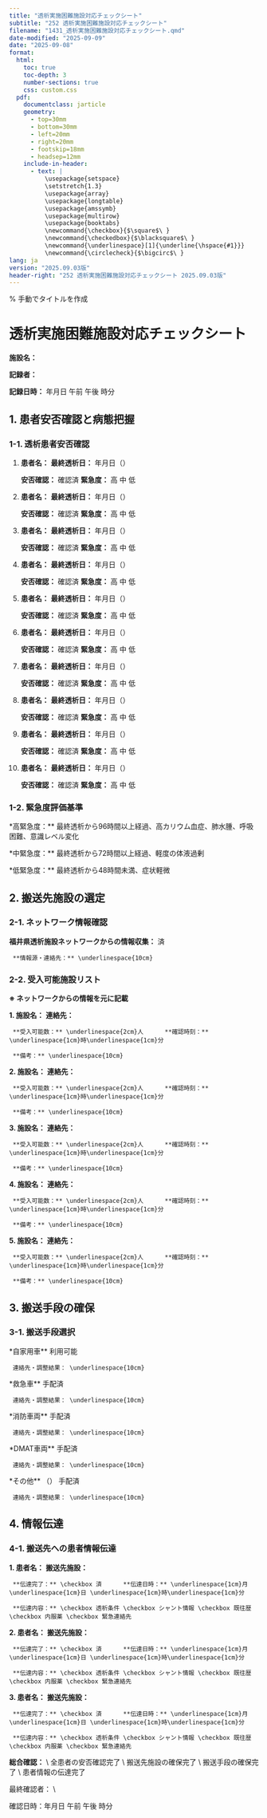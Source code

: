 ```yaml
---
title: "透析実施困難施設対応チェックシート"
subtitle: "252 透析実施困難施設対応チェックシート"
filename: "1431_透析実施困難施設対応チェックシート.qmd"
date-modified: "2025-09-09"
date: "2025-09-08"
format: 
  html:
    toc: true
    toc-depth: 3
    number-sections: true
    css: custom.css
  pdf:
    documentclass: jarticle
    geometry: 
      - top=30mm
      - bottom=30mm  
      - left=20mm
      - right=20mm
      - footskip=18mm
      - headsep=12mm
    include-in-header:
      - text: |
          \usepackage{setspace}
          \setstretch{1.3}
          \usepackage{array}
          \usepackage{longtable}
          \usepackage{amssymb}
          \usepackage{multirow}
          \usepackage{booktabs}
          \newcommand{\checkbox}{$\square$\ }
          \newcommand{\checkedbox}{$\blacksquare$\ }
          \newcommand{\underlinespace}[1]{\underline{\hspace{#1}}}
          \newcommand{\circlecheck}{$\bigcirc$\ }
lang: ja
version: "2025.09.03版"
header-right: "252 透析実施困難施設対応チェックシート 2025.09.03版"
---
```


% 手動でタイトルを作成

# 透析実施困難施設対応チェックシート



**施設名：** \underlinespace{8cm}



**記録者：** \underlinespace{4cm}



**記録日時：** \underlinespace{2cm}年\underlinespace{1cm}月\underlinespace{1cm}日      \circlecheck 午前      \circlecheck 午後      \underlinespace{1cm}時\underlinespace{1cm}分



## 1. 患者安否確認と病態把握

### 1-1. 透析患者安否確認

1. **患者名：** \underlinespace{3cm}      **最終透析日：** \underlinespace{1.5cm}年\underlinespace{1cm}月\underlinespace{1cm}日（\underlinespace{1cm}）

     **安否確認：** \checkbox 確認済      **緊急度：** \checkbox 高 \checkbox 中 \checkbox 低



2. **患者名：** \underlinespace{3cm}      **最終透析日：** \underlinespace{1.5cm}年\underlinespace{1cm}月\underlinespace{1cm}日（\underlinespace{1cm}）

     **安否確認：** \checkbox 確認済      **緊急度：** \checkbox 高 \checkbox 中 \checkbox 低



3. **患者名：** \underlinespace{3cm}      **最終透析日：** \underlinespace{1.5cm}年\underlinespace{1cm}月\underlinespace{1cm}日（\underlinespace{1cm}）

     **安否確認：** \checkbox 確認済      **緊急度：** \checkbox 高 \checkbox 中 \checkbox 低



4. **患者名：** \underlinespace{3cm}      **最終透析日：** \underlinespace{1.5cm}年\underlinespace{1cm}月\underlinespace{1cm}日（\underlinespace{1cm}）

     **安否確認：** \checkbox 確認済      **緊急度：** \checkbox 高 \checkbox 中 \checkbox 低



5. **患者名：** \underlinespace{3cm}      **最終透析日：** \underlinespace{1.5cm}年\underlinespace{1cm}月\underlinespace{1cm}日（\underlinespace{1cm}）

     **安否確認：** \checkbox 確認済      **緊急度：** \checkbox 高 \checkbox 中 \checkbox 低



6. **患者名：** \underlinespace{3cm}      **最終透析日：** \underlinespace{1.5cm}年\underlinespace{1cm}月\underlinespace{1cm}日（\underlinespace{1cm}）

     **安否確認：** \checkbox 確認済      **緊急度：** \checkbox 高 \checkbox 中 \checkbox 低



7. **患者名：** \underlinespace{3cm}      **最終透析日：** \underlinespace{1.5cm}年\underlinespace{1cm}月\underlinespace{1cm}日（\underlinespace{1cm}）

     **安否確認：** \checkbox 確認済      **緊急度：** \checkbox 高 \checkbox 中 \checkbox 低



8. **患者名：** \underlinespace{3cm}      **最終透析日：** \underlinespace{1.5cm}年\underlinespace{1cm}月\underlinespace{1cm}日（\underlinespace{1cm}）

     **安否確認：** \checkbox 確認済      **緊急度：** \checkbox 高 \checkbox 中 \checkbox 低



9. **患者名：** \underlinespace{3cm}      **最終透析日：** \underlinespace{1.5cm}年\underlinespace{1cm}月\underlinespace{1cm}日（\underlinespace{1cm}）

     **安否確認：** \checkbox 確認済      **緊急度：** \checkbox 高 \checkbox 中 \checkbox 低



10. **患者名：** \underlinespace{3cm}      **最終透析日：** \underlinespace{1.5cm}年\underlinespace{1cm}月\underlinespace{1cm}日（\underlinespace{1cm}）

     **安否確認：** \checkbox 確認済      **緊急度：** \checkbox 高 \checkbox 中 \checkbox 低

### 1-2. 緊急度評価基準
\checkbox **高緊急度：** 最終透析から96時間以上経過、高カリウム血症、肺水腫、呼吸困難、意識レベル変化

\checkbox **中緊急度：** 最終透析から72時間以上経過、軽度の体液過剰

\checkbox **低緊急度：** 最終透析から48時間未満、症状軽微


\newpage


## 2. 搬送先施設の選定

### 2-1. ネットワーク情報確認

**福井県透析施設ネットワークからの情報収集：** \checkbox 済

     **情報源・連絡先：** \underlinespace{10cm}



### 2-2. 受入可能施設リスト

**※ ネットワークからの情報を元に記載**



**1. 施設名：** \underlinespace{6cm}      **連絡先：** \underlinespace{4cm}

     **受入可能数：** \underlinespace{2cm}人      **確認時刻：** \underlinespace{1cm}時\underlinespace{1cm}分

     **備考：** \underlinespace{10cm}



**2. 施設名：** \underlinespace{6cm}      **連絡先：** \underlinespace{4cm}

     **受入可能数：** \underlinespace{2cm}人      **確認時刻：** \underlinespace{1cm}時\underlinespace{1cm}分

     **備考：** \underlinespace{10cm}



**3. 施設名：** \underlinespace{6cm}      **連絡先：** \underlinespace{4cm}

     **受入可能数：** \underlinespace{2cm}人      **確認時刻：** \underlinespace{1cm}時\underlinespace{1cm}分

     **備考：** \underlinespace{10cm}



**4. 施設名：** \underlinespace{6cm}      **連絡先：** \underlinespace{4cm}

     **受入可能数：** \underlinespace{2cm}人      **確認時刻：** \underlinespace{1cm}時\underlinespace{1cm}分

     **備考：** \underlinespace{10cm}



**5. 施設名：** \underlinespace{6cm}      **連絡先：** \underlinespace{4cm}

     **受入可能数：** \underlinespace{2cm}人      **確認時刻：** \underlinespace{1cm}時\underlinespace{1cm}分

     **備考：** \underlinespace{10cm}

## 3. 搬送手段の確保

### 3-1. 搬送手段選択

\checkbox **自家用車** 利用可能 

     連絡先・調整結果： \underlinespace{10cm}



\checkbox **救急車** 手配済

     連絡先・調整結果： \underlinespace{10cm}



\checkbox **消防車両** 手配済

     連絡先・調整結果： \underlinespace{10cm}



\checkbox **DMAT車両** 手配済

     連絡先・調整結果： \underlinespace{10cm}



\checkbox **その他** （\underlinespace{4cm}） 手配済

     連絡先・調整結果： \underlinespace{10cm}





\newpage


## 4. 情報伝達

### 4-1. 搬送先への患者情報伝達

**1. 患者名：** \underlinespace{4cm}      **搬送先施設：** \underlinespace{4cm}

     **伝達完了：** \checkbox 済      **伝達日時：** \underlinespace{1cm}月\underlinespace{1cm}日 \underlinespace{1cm}時\underlinespace{1cm}分

     **伝達内容：** \checkbox 透析条件 \checkbox シャント情報 \checkbox 既往歴 \checkbox 内服薬 \checkbox 緊急連絡先



**2. 患者名：** \underlinespace{4cm}      **搬送先施設：** \underlinespace{4cm}

     **伝達完了：** \checkbox 済      **伝達日時：** \underlinespace{1cm}月\underlinespace{1cm}日 \underlinespace{1cm}時\underlinespace{1cm}分

     **伝達内容：** \checkbox 透析条件 \checkbox シャント情報 \checkbox 既往歴 \checkbox 内服薬 \checkbox 緊急連絡先



**3. 患者名：** \underlinespace{4cm}      **搬送先施設：** \underlinespace{4cm}

     **伝達完了：** \checkbox 済      **伝達日時：** \underlinespace{1cm}月\underlinespace{1cm}日 \underlinespace{1cm}時\underlinespace{1cm}分

     **伝達内容：** \checkbox 透析条件 \checkbox シャント情報 \checkbox 既往歴 \checkbox 内服薬 \checkbox 緊急連絡先




**総合確認：** \\
\checkbox 全患者の安否確認完了 \\
\checkbox 搬送先施設の確保完了 \\
\checkbox 搬送手段の確保完了 \\
\checkbox 患者情報の伝達完了



最終確認者：\underlinespace{4cm} \\

確認日時：\underlinespace{2cm}年\underlinespace{1cm}月\underlinespace{1cm}日      \circlecheck 午前      \circlecheck 午後      \underlinespace{1cm}時\underlinespace{1cm}分